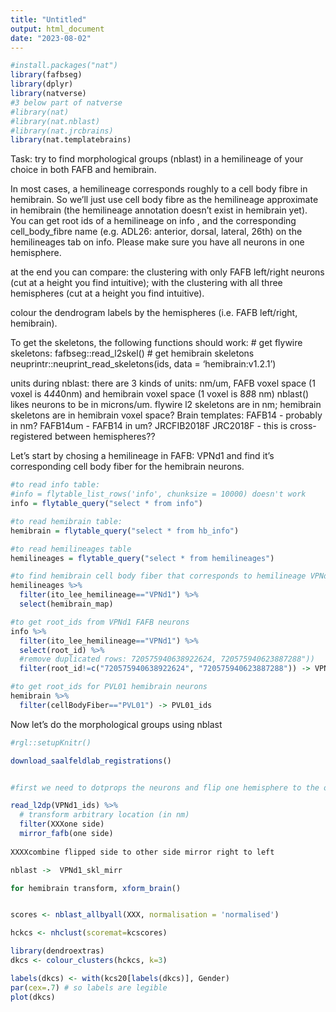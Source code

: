 ```yaml
---
title: "Untitled"
output: html_document
date: "2023-08-02"
---
```

```r
#install.packages("nat")
library(fafbseg)
library(dplyr)
library(natverse)
#3 below part of natverse
#library(nat)
#library(nat.nblast)
#library(nat.jrcbrains) 
library(nat.templatebrains)
```

Task:
try to find morphological groups (nblast) in a hemilineage of your choice in both FAFB and hemibrain. 

In most cases, a hemilineage corresponds roughly to a cell body fibre in hemibrain. So we'll just use cell body fibre as the hemilineage approximate in hemibrain (the hemilineage annotation doesn't exist in hemibrain yet). You can get root ids of a hemilineage on info , and the corresponding cell_body_fibre name (e.g. ADL26: anterior, dorsal, lateral, 26th) on the hemilineages tab on info. Please make sure you have all neurons in one hemisphere.


at the end you can compare:
the clustering with only FAFB left/right neurons (cut at a height you find intuitive); with
the clustering with all three hemispheres (cut at a height you find intuitive).

colour the dendrogram labels by the hemispheres (i.e. FAFB left/right, hemibrain).

To get the skeletons, the following functions should work:
# get flywire skeletons: 
fafbseg::read_l2skel()
# get hemibrain skeletons
neuprintr::neuprint_read_skeletons(ids, data = 'hemibrain:v1.2.1')

units during nblast:
there are 3 kinds of units: nm/um, FAFB voxel space (1 voxel is 4*4*40nm) and hemibrain voxel space (1 voxel is 8*8*8 nm)
nblast() likes neurons to be in microns/um.
flywire l2 skeletons are in nm;
hemibrain skeletons are in hemibrain voxel space?
Brain templates:
FAFB14 - probably in nm?
FAFB14um - FAFB14 in um?
JRCFIB2018F
JRC2018F - this is cross-registered between hemispheres??

Let's start by chosing a hemilineage in FAFB: VPNd1 and find it's corresponding cell body fiber for the hemibrain neurons.
```r
#to read info table:
#info = flytable_list_rows('info', chunksize = 10000) doesn't work
info = flytable_query("select * from info")

#to read hemibrain table:
hemibrain = flytable_query("select * from hb_info")

#to read hemilineages table
hemilineages = flytable_query("select * from hemilineages")

#to find hemibrain cell body fiber that corresponds to hemilineage VPNd1
hemilineages %>% 
  filter(ito_lee_hemilineage=="VPNd1") %>% 
  select(hemibrain_map) 

#to get root_ids from VPNd1 FAFB neurons
info %>% 
  filter(ito_lee_hemilineage=="VPNd1") %>% 
  select(root_id) %>% 
  #remove duplicated rows: 720575940638922624, 720575940623887288"))
  filter(root_id!=c("720575940638922624", "720575940623887288")) -> VPNd1_ids

#to get root_ids for PVL01 hemibrain neurons
hemibrain %>% 
  filter(cellBodyFiber=="PVL01") -> PVL01_ids

```
Now let's do the morphological groups using nblast

```r
#rgl::setupKnitr()

download_saalfeldlab_registrations()


#first we need to dotprops the neurons and flip one hemisphere to the opposite one. 

read_l2dp(VPNd1_ids) %>% 
  # transform arbitrary location (in nm)
  filter(XXXone side)
  mirror_fafb(one side) 
  
XXXXcombine flipped side to other side mirror right to left

nblast ->  VPNd1_skl_mirr

for hemibrain transform, xform_brain()


scores <- nblast_allbyall(XXX, normalisation = 'normalised')

hckcs <- nhclust(scoremat=kcscores)

library(dendroextras)
dkcs <- colour_clusters(hckcs, k=3)

labels(dkcs) <- with(kcs20[labels(dkcs)], Gender)
par(cex=.7) # so labels are legible
plot(dkcs)

```

